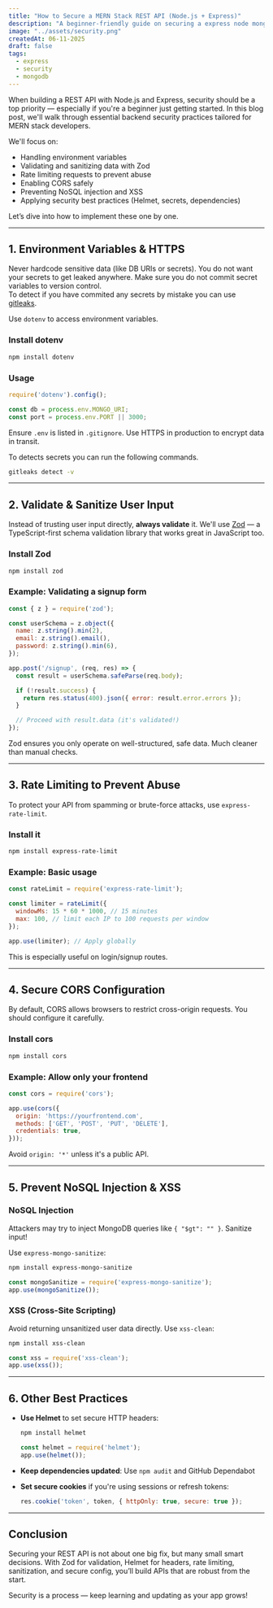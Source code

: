 ```yaml
---
title: "How to Secure a MERN Stack REST API (Node.js + Express)"
description: "A beginner-friendly guide on securing a express node mongodb api"
image: "../assets/security.png"
createdAt: 06-11-2025
draft: false
tags:
  - express
  - security
  - mongodb
---
```


When building a REST API with Node.js and Express, security should be a top priority — especially if you're a beginner just getting started. In this blog post, we'll walk through essential backend security practices tailored for MERN stack developers.

We'll focus on:

* Handling environment variables
* Validating and sanitizing data with Zod
* Rate limiting requests to prevent abuse
* Enabling CORS safely
* Preventing NoSQL injection and XSS
* Applying security best practices (Helmet, secrets, dependencies)

Let’s dive into how to implement these one by one.

---

## 1. Environment Variables & HTTPS

Never hardcode sensitive data (like DB URIs or secrets). You do not want your secrets to get leaked anywhere.
Make sure you do not commit secret variables to version control.  
To detect if you have commited any secrets by mistake
you can use [gitleaks](https://github.com/gitleaks/gitleaks).  

Use `dotenv` to access environment variables.
### Install dotenv

```bash
npm install dotenv
```

### Usage

```js
require('dotenv').config();

const db = process.env.MONGO_URI;
const port = process.env.PORT || 3000;
```

Ensure `.env` is listed in `.gitignore`. Use HTTPS in production to encrypt data in transit.

To detects secrets you can run the following commands.

```bash
gitleaks detect -v
```  

---

##  2. Validate & Sanitize User Input 

Instead of trusting user input directly, **always validate** it. We'll use [Zod](https://zod.dev) — a TypeScript-first schema validation library that works great in JavaScript too.

###  Install Zod

```bash
npm install zod
```

### Example: Validating a signup form

```js
const { z } = require('zod');

const userSchema = z.object({
  name: z.string().min(2),
  email: z.string().email(),
  password: z.string().min(6),
});

app.post('/signup', (req, res) => {
  const result = userSchema.safeParse(req.body);

  if (!result.success) {
    return res.status(400).json({ error: result.error.errors });
  }

  // Proceed with result.data (it's validated!)
});
```

Zod ensures you only operate on well-structured, safe data. Much cleaner than manual checks.

---

## 3. Rate Limiting to Prevent Abuse

To protect your API from spamming or brute-force attacks, use `express-rate-limit`.

### Install it

```bash
npm install express-rate-limit
```

### Example: Basic usage

```js
const rateLimit = require('express-rate-limit');

const limiter = rateLimit({
  windowMs: 15 * 60 * 1000, // 15 minutes
  max: 100, // limit each IP to 100 requests per window
});

app.use(limiter); // Apply globally
```

This is especially useful on login/signup routes.

---

## 4. Secure CORS Configuration

By default, CORS allows browsers to restrict cross-origin requests. You should configure it carefully.

### Install cors

```bash
npm install cors
```

### Example: Allow only your frontend

```js
const cors = require('cors');

app.use(cors({
  origin: 'https://yourfrontend.com',
  methods: ['GET', 'POST', 'PUT', 'DELETE'],
  credentials: true,
}));
```

Avoid `origin: '*'` unless it's a public API.

---


## 5. Prevent NoSQL Injection & XSS

### NoSQL Injection

Attackers may try to inject MongoDB queries like `{ "$gt": "" }`. Sanitize input!

Use `express-mongo-sanitize`:

```bash
npm install express-mongo-sanitize
```

```js
const mongoSanitize = require('express-mongo-sanitize');
app.use(mongoSanitize());
```

### XSS (Cross-Site Scripting)

Avoid returning unsanitized user data directly. Use `xss-clean`:

```bash
npm install xss-clean
```

```js
const xss = require('xss-clean');
app.use(xss());
```

---

## 6. Other Best Practices

* **Use Helmet** to set secure HTTP headers:

  ```bash
  npm install helmet
  ```

  ```js
  const helmet = require('helmet');
  app.use(helmet());
  ```

* **Keep dependencies updated**: Use `npm audit` and GitHub Dependabot

* **Set secure cookies** if you're using sessions or refresh tokens:

  ```js
  res.cookie('token', token, { httpOnly: true, secure: true });
  ```

---

## Conclusion

Securing your REST API is not about one big fix, but many small smart decisions. With Zod for validation, Helmet for headers, rate limiting, sanitization, and secure config, you’ll build APIs that are robust from the start.

Security is a process — keep learning and updating as your app grows! 

